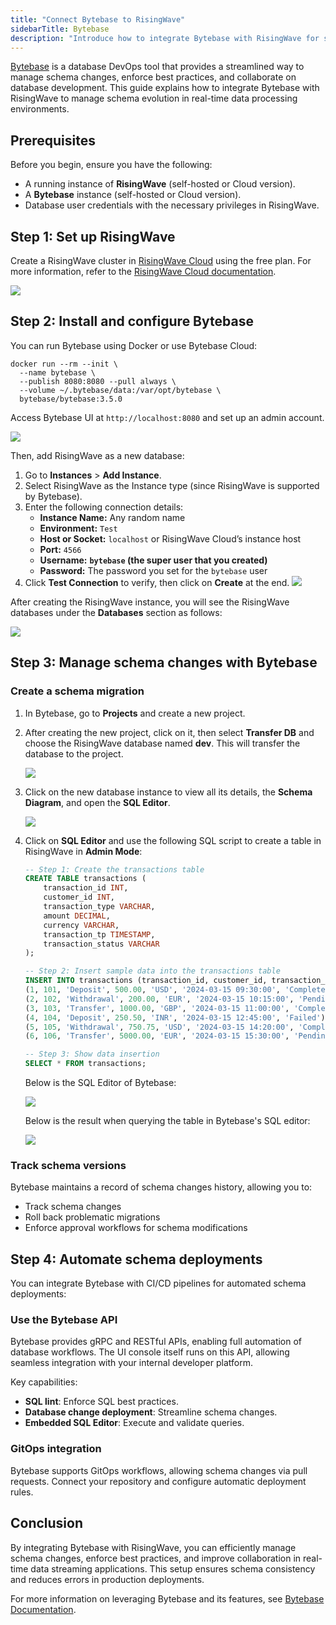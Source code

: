 ```yaml
---
title: "Connect Bytebase to RisingWave"
sidebarTitle: Bytebase
description: "Introduce how to integrate Bytebase with RisingWave for schema management."
---
```


[Bytebase](https://www.bytebase.com/) is a database DevOps tool that provides a streamlined way to manage schema changes, enforce best practices, and collaborate on database development. This guide explains how to integrate Bytebase with RisingWave to manage schema evolution in real-time data processing environments.

## Prerequisites

Before you begin, ensure you have the following:

- A running instance of **RisingWave** (self-hosted or Cloud version).
- A **Bytebase** instance (self-hosted or Cloud version).
- Database user credentials with the necessary privileges in RisingWave.

## Step 1: Set up RisingWave


Create a RisingWave cluster in [RisingWave Cloud](https://cloud.risingwave.com/) using the free plan. For more information, refer to the [RisingWave Cloud documentation](https://docs.risingwave.com/cloud/manage-projects).

<Frame>
  <img src="/images/bytebase_0.png"/>
</Frame>

## Step 2: Install and configure Bytebase

You can run Bytebase using Docker or use Bytebase Cloud:

```
docker run --rm --init \
  --name bytebase \
  --publish 8080:8080 --pull always \
  --volume ~/.bytebase/data:/var/opt/bytebase \
  bytebase/bytebase:3.5.0
```

Access Bytebase UI at `http://localhost:8080` and set up an admin account.

<Frame>
  <img src="/images/bytebase_1.png"/>
</Frame>

Then, add RisingWave as a new database:

1. Go to **Instances** > **Add Instance**.
2. Select RisingWave as the Instance type (since RisingWave is supported by Bytebase).
3. Enter the following connection details:
    - **Instance Name:** Any random name
    - **Environment:** `Test`
    - **Host or Socket:** `localhost` or RisingWave Cloud’s instance host
    - **Port:** `4566`
    - **Username:** **`bytebase`  (the super user that you created)**
    - **Password:** The password you set for the `bytebase` user
4. Click **Test Connection** to verify, then click on **Create** at the end.
      <Frame>
        <img src="/images/bytebase_2.png"/>
      </Frame>

After creating the RisingWave instance, you will see the RisingWave databases under the **Databases** section as follows:

<Frame>
  <img src="/images/bytebase_3.png"/>
</Frame>

## Step 3: Manage schema changes with Bytebase

### Create a schema migration

1. In Bytebase, go to **Projects** and create a new project.
2. After creating the new project, click on it, then select **Transfer DB** and choose the RisingWave database named **dev**. This will transfer the database to the project.

      <Frame>
        <img src="/images/bytebase_4.png"/>
      </Frame>

3. Click on the new database instance to view all its details, the **Schema Diagram**, and open the **SQL Editor**.

      <Frame>
        <img src="/images/bytebase_5.png"/>
      </Frame>

4. Click on **SQL Editor** and use the following SQL script to create a table in RisingWave in **Admin Mode**:

    ```sql
    -- Step 1: Create the transactions table
    CREATE TABLE transactions (
        transaction_id INT,
        customer_id INT,
        transaction_type VARCHAR,
        amount DECIMAL,
        currency VARCHAR,
        transaction_tp TIMESTAMP,
        transaction_status VARCHAR
    );

    -- Step 2: Insert sample data into the transactions table
    INSERT INTO transactions (transaction_id, customer_id, transaction_type, amount, currency, transaction_tp, transaction_status) VALUES
    (1, 101, 'Deposit', 500.00, 'USD', '2024-03-15 09:30:00', 'Completed'),
    (2, 102, 'Withdrawal', 200.00, 'EUR', '2024-03-15 10:15:00', 'Pending'),
    (3, 103, 'Transfer', 1000.00, 'GBP', '2024-03-15 11:00:00', 'Completed'),
    (4, 104, 'Deposit', 250.50, 'INR', '2024-03-15 12:45:00', 'Failed'),
    (5, 105, 'Withdrawal', 750.75, 'USD', '2024-03-15 14:20:00', 'Completed'),
    (6, 106, 'Transfer', 5000.00, 'EUR', '2024-03-15 15:30:00', 'Pending');

    -- Step 3: Show data insertion
    SELECT * FROM transactions;
    ```

    Below is the SQL Editor of Bytebase:

      <Frame>
        <img src="/images/bytebase_6.png"/>
      </Frame>

    Below is the result when querying the table in Bytebase's SQL editor:

      <Frame>
        <img src="/images/bytebase_7.png"/>
      </Frame>

### Track schema versions

Bytebase maintains a record of schema changes history, allowing you to:

- Track schema changes
- Roll back problematic migrations
- Enforce approval workflows for schema modifications

## Step 4: Automate schema deployments

You can integrate Bytebase with CI/CD pipelines for automated schema deployments:

### Use the Bytebase API

Bytebase provides gRPC and RESTful APIs, enabling full automation of database workflows. The UI console itself runs on this API, allowing seamless integration with your internal developer platform.

Key capabilities:

- **SQL lint**: Enforce SQL best practices.
- **Database change deployment**: Streamline schema changes.
- **Embedded SQL Editor**: Execute and validate queries.

### GitOps integration

Bytebase supports GitOps workflows, allowing schema changes via pull requests. Connect your repository and configure automatic deployment rules.

## Conclusion

By integrating Bytebase with RisingWave, you can efficiently manage schema changes, enforce best practices, and improve collaboration in real-time data streaming applications. This setup ensures schema consistency and reduces errors in production deployments.

For more information on leveraging Bytebase and its features, see [Bytebase Documentation](https://www.bytebase.com/docs).
